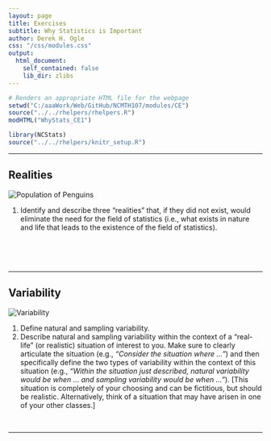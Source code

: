 ```yaml
---
layout: page
title: Exercises
subtitle: Why Statistics is Important
author: Derek H. Ogle
css: "/css/modules.css"
output:
  html_document:
    self_contained: false
    lib_dir: zlibs
---
```


```r
# Renders an appropriate HTML file for the webpage
setwd("C:/aaaWork/Web/GitHub/NCMTH107/modules/CE")
source("../../rhelpers/rhelpers.R")
modHTML("WhyStats_CE1")
```

```r
library(NCStats)
source("../../rhelpers/knitr_setup.R")
```

----

## Realities
<img src="zimgs/penguin-population.jpg" alt="Population of Penguins" class="img-right">

1. Identify and describe three "realities" that, if they did not exist, would eliminate the need for the field of statistics (i.e., what exists in nature and life that leads to the existence of the field of statistics).

<br><br><br>

----

## Variability
<img src="zimgs/variability.jpg" alt="Variability" class="img-right">

1. Define natural and sampling variability.
1. Describe natural and sampling variability within the context of a "real-life" (or realistic) situation of interest to you. Make sure to clearly articulate the situation (e.g., *"Consider the situation where ..."*) and then specifically define the two types of variability within the context of this situation (e.g., *"Within the situation just described, natural variability would be when ... and sampling variability would be when ..."*). [This situation is completely of your choosing and can be fictitious, but should be realistic. Alternatively, think of a situation that may have arisen in one of your other classes.]

<br>

----
